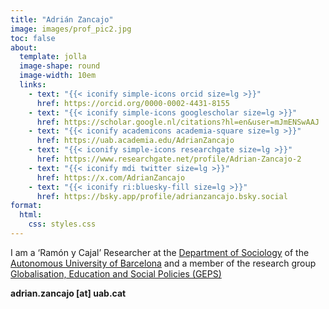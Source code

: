 ```yaml
---
title: "Adrián Zancajo"
image: images/prof_pic2.jpg
toc: false
about:
  template: jolla
  image-shape: round
  image-width: 10em
  links:
    - text: "{{< iconify simple-icons orcid size=lg >}}"
      href: https://orcid.org/0000-0002-4431-8155
    - text: "{{< iconify simple-icons googlescholar size=lg >}}"
      href: https://scholar.google.nl/citations?hl=en&user=mJmENSwAAJ
    - text: "{{< iconify academicons academia-square size=lg >}}"
      href: https://uab.academia.edu/AdrianZancajo
    - text: "{{< iconify simple-icons researchgate size=lg >}}"
      href: https://www.researchgate.net/profile/Adrian-Zancajo-2
    - text: "{{< iconify mdi twitter size=lg >}}"
      href: https://x.com/AdrianZancajo
    - text: "{{< iconify ri:bluesky-fill size=lg >}}"
      href: https://bsky.app/profile/adrianzancajo.bsky.social
format:
  html:
    css: styles.css
---
```


I am a ‘Ramón y Cajal’ Researcher at the [Department of Sociology](https://www.uab.cat/en/sociology) of the [Autonomous University of Barcelona](https://www.uab.cat/web/universitat-autonoma-de-barcelona-1345467954774.html) and a member of the research group [Globalisation, Education and Social Policies (GEPS)](https://geps-uab.cat/)

**adrian.zancajo \[at\] uab.cat**

```{=html}
<script defer src="https://cdn.overtracking.com/t/tjs6NPq4iftwhE1H9/"></script>
```
